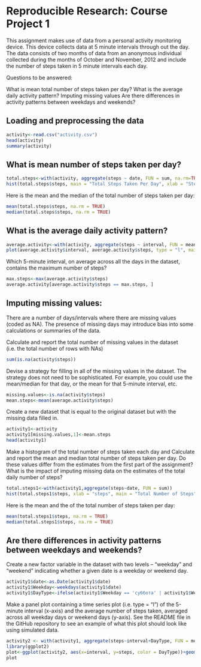 # Reproducible Research: Course Project 1

This assignment makes use of data from a personal activity monitoring device. This device collects data at 5 minute intervals through out the day. The data consists of two months of data from an anonymous individual collected during the months of October and November, 2012 and include the number of steps taken in 5 minute intervals each day.

Questions to be answered:

What is mean total number of steps taken per day?
What is the average daily activity pattern?
Imputing missing values
Are there differences in activity patterns between weekdays and weekends?

## Loading and preprocessing the data

```{r}
activity<-read.csv("activity.csv")
head(activity)
summary(activity)
```

## What is mean number of steps taken per day?

```{r, echo=TRUE}
total.steps<-with(activity, aggregate(steps ~ date, FUN = sum, na.rm=TRUE))
hist(total.steps$steps, main = "Total Steps Taken Per Day", xlab = "Steps" )
```

Here is the mean and the median of the total number of steps taken per day:

```{r}
mean(total.steps$steps, na.rm = TRUE)
median(total.steps$steps, na.rm = TRUE)
```

## What is the average daily activity pattern?

```{r, echo=TRUE}
average.activity<-with(activity, aggregate(steps ~ interval, FUN = mean, na.rm=TRUE))
plot(average.activity$interval, average.activity$steps, type = "l", main = "Average Daily Activity Pattern", xlab = "Interval", ylab = "Steps")
```

Which 5-minute interval, on average across all the days in the dataset, contains the maximum number of steps?

```{r}
max.steps<-max(average.activity$steps)
average.activity[average.activity$steps == max.steps, ]
```

## Imputing missing values:

There are a number of days/intervals where there are missing values (coded as NA). The presence of missing days may introduce bias into some calculations or summaries of the data.

Calculate and report the total number of missing values in the dataset (i.e. the total number of rows with NAs)

```{r}
sum(is.na(activity$steps))
```

Devise a strategy for filling in all of the missing values in the dataset. The strategy does not need to be sophisticated. For example, you could use the mean/median for that day, or the mean for that 5-minute interval, etc.

```{r}
missing.values<-is.na(activity$steps)
mean.steps<-mean(average.activity$steps)
```

Create a new dataset that is equal to the original dataset but with the missing data filled in.

```{r}
activity1<-activity
activity1[missing.values,1]<-mean.steps
head(activity1)
```

Make a histogram of the total number of steps taken each day and Calculate and report the mean and median total number of steps taken per day. Do these values differ from the estimates from the first part of the assignment? What is the impact of imputing missing data on the estimates of the total daily number of steps?

```{r, echo=TRUE}
total.steps1<-with(activity1,aggregate(steps~date, FUN = sum))
hist(total.steps1$steps, xlab = "steps", main = "Total Number of Steps")
```

Here is the mean and the of the total number of steps taken per day:

```{r}
mean(total.steps1$steps, na.rm = TRUE)
median(total.steps1$steps, na.rm = TRUE)
```

## Are there differences in activity patterns between weekdays and weekends?

Create a new factor variable in the dataset with two levels – “weekday” and “weekend” indicating whether a given date is a weekday or weekend day.

```{r}
activity1$date<-as.Date(activity1$date)
activity1$Weekday<-weekdays(activity1$date)
activity1$DayType<-ifelse(activity1$Weekday == 'суббота' | activity1$Weekday == 'Воскресенье', "Weekend", "Weekday")
```

Make a panel plot containing a time series plot (i.e. type = “l”) of the 5-minute interval (x-axis) and the average number of steps taken, averaged across all weekday days or weekend days (y-axis). See the README file in the GitHub repository to see an example of what this plot should look like using simulated data.

```{r, echo=TRUE}
activity2 <- with(activity1, aggregate(steps~interval+DayType, FUN = mean))
library(ggplot2)
plot<-ggplot(activity2, aes(x=interval, y=steps, color = DayType))+geom_line()+labs(title = "Average daily steps by type of date", x = "Interval", y = "Average number of steps") + facet_wrap(~DayType, nrow = 2, ncol = 1)
plot
```

